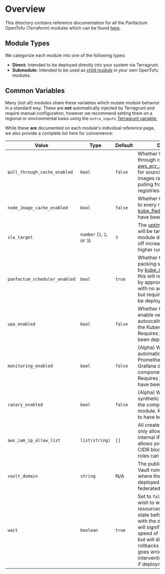 # Overview

This directory contains reference documentation for all the Panfactum OpenTofu (Terraform) modules which can be found
[here](https://github.com/Panfactum/stack/tree/__PANFACTUM_VERSION_EDGE__/packages/infrastructure).

## Module Types

We categorize each module into one of the following types:

* **Direct:** Intended to be deployed directly into your system via Terragrunt.
* **Submodule:** Intended to be used as [child module](https://opentofu.org/docs/language/modules/) in your own OpenTofu modules.

## Common Variables

Many (not all) modules share these variables which mutate module behavior in a standard way. These are **not**
automatically injected by Terragrunt and require manual configuration, however we recommend setting them on
a regional or environmental basis using the `extra_inputs` [Terragrunt variable.](/docs/edge/reference/configuration/terragrunt-variables#inputs)

While these **are** documented on each module's individual reference page, we also provide a complete
list here for convenience:

| Value                         | Type                        | Default | Description                                                                                                                                                                                                                                                                                                          |
| ----------------------------- | --------------------------- | ------- | -------------------------------------------------------------------------------------------------------------------------------------------------------------------------------------------------------------------------------------------------------------------------------------------------------------------- |
| `pull_through_cache_enabled`  | `bool`                      | `false` | Whether to use the pull through cached provided by [aws\_ecr\_pull\_through\_cache](/docs/edge/reference/infrastructure-modules/direct/aws/aws_ecr_pull_through_cache) for sourcing container images rather than directly pulling from public registries.                                                            |
| `node_image_cache_enabled`    | `bool`                      | `false` | Whether to pre-pull images to every node. Requires the [kube\_fledged](/docs/edge/reference/infrastructure-modules/direct/kubernetes/kube_fledged) operator to have been deployed.                                                                                                                                   |
| `sla_target`                  | `number` (`1`, `2`, or `3`) | `3`     | The [uptime SLA level](/docs/edge/guides/deploying-workloads/high-availability) that will be targeted in the module deployment. Trades off increased uptime for higher runtime costs.                                                                                                                                |
| `panfactum_scheduler_enabled` | `bool`                      | `true`  | Whether to use the bin-packing scheduler provided by [kube\_scheduler](/docs/edge/reference/infrastructure-modules/direct/kubernetes/kube_scheduler). Using this will reduce cluster costs by approximately 25-33% with no additional impact, but requires the scheduler be deployed.                                |
| `vpa_enabled`                 | `bool`                      | `false` | Whether to automatically enable vertical pod autoscaling for the Pods in the Kubernetes module. Requires [kube\_vpa](/docs/edge/reference/infrastructure-modules/direct/kubernetes/kube_vpa) to have been deployed.                                                                                                  |
| `monitoring_enabled`          | `bool`                      | `false` | (Alpha) Whether to automatically install Prometheus scrapers and Grafana dashboards for the components in the module. Requires [kube\_monitoring](/docs/edge/reference/infrastructure-modules/direct/kubernetes/kube_monitoring) to have been deployed.                                                              |
| `canary_enabled`              | `bool`                      | `false` | (Alpha) Whether to install synthetic healthchecks for the components in the module. Requires [kube\_argo](/docs/edge/reference/infrastructure-modules/direct/kubernetes/kube_argo) to have been deployed.                                                                                                            |
| `aws_iam_ip_allow_list`       | `list(string)`              | `[]`    | All created IAM roles are only allowed to be used by internal IP addresses. This allows you to provide extra CIDR blocks from which IAM roles can be used.                                                                                                                                                           |
| `vault_domain`                | `string`                    | N/A     | The public domain name of Vault running in the cluster where the module is deployed. Used to set up federated authz/n.                                                                                                                                                                                               |
| `wait`                        | `boolean`                   | `true`  | Set to `false` if you do not wish to wait for the resources to reach a ready state before proceeding with the deployment. This will significantly improve the speed of deploying updates but will disable automatic rollbacks in case something goes wrong. Manual intervention may be required if deployment fails. |
